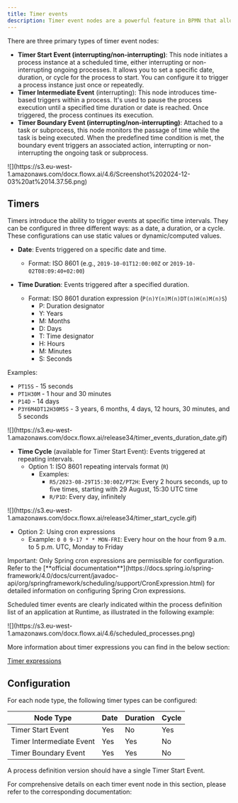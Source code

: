 ```yaml
---
title: Timer events
description: Timer event nodes are a powerful feature in BPMN that allow you to introduce time-based behavior into your processes. These nodes enable you to trigger specific actions or events at predefined time intervals, durations, or cycles. With timer event nodes, you can design processes that respond to time-related conditions, ensuring smoother workflow execution and enhanced automation.
---
```


There are three primary types of timer event nodes:

* **Timer Start Event (interrupting/non-interrupting)**: This node initiates a process instance at a scheduled time, either interrupting or non-interrupting ongoing processes. It allows you to set a specific date, duration, or cycle for the process to start. You can configure it to trigger a process instance just once or repeatedly.
* **Timer Intermediate Event** (interrupting): This node introduces time-based triggers within a process. It's used to pause the process execution until a specified time duration or date is reached. Once triggered, the process continues its execution.
* **Timer Boundary Event (interrupting/non-interrupting)**: Attached to a task or subprocess, this node monitors the passage of time while the task is being executed. When the predefined time condition is met, the boundary event triggers an associated action, interrupting or non-interrupting the ongoing task or subprocess.

<Frame>
![](https://s3.eu-west-1.amazonaws.com/docx.flowx.ai/4.6/Screenshot%202024-12-03%20at%2014.37.56.png)
</Frame>

## Timers

Timers introduce the ability to trigger events at specific time intervals. They can be configured in three different ways: as a date, a duration, or a cycle. These configurations can use static values or dynamic/computed values.

- **Date**: Events triggered on a specific date and time.
  - Format: ISO 8601 (e.g., `2019-10-01T12:00:00Z` or `2019-10-02T08:09:40+02:00`)

- **Time Duration**: Events triggered after a specified duration.
  - Format: ISO 8601 duration expression (`P(n)Y(n)M(n)DT(n)H(n)M(n)S`)
    - P: Duration designator
    - Y: Years
    - M: Months
    - D: Days
    - T: Time designator
    - H: Hours
    - M: Minutes
    - S: Seconds


Examples:
*  `PT15S` - 15 seconds
* `PT1H30M` - 1 hour and 30 minutes
*  `P14D` - 14 days
* `P3Y6M4DT12H30M5S` - 3 years, 6 months, 4 days, 12 hours, 30 minutes, and 5 seconds

<Frame>
![](https://s3.eu-west-1.amazonaws.com/docx.flowx.ai/release34/timer_events_duration_date.gif)
</Frame>

- **Time Cycle** (available for Timer Start Event): Events triggered at repeating intervals.
  - Option 1: ISO 8601 repeating intervals format (`R`)
    - Examples:
      - `R5/2023-08-29T15:30:00Z/PT2H`: Every 2 hours seconds, up to five times, starting with 29 August, 15:30 UTC time
      - `R/P1D`: Every day, infinitely

<Frame>
![](https://s3.eu-west-1.amazonaws.com/docx.flowx.ai/release34/timer_start_cycle.gif)
</Frame>

  - Option 2: Using cron expressions
    - Example: `0 0 9-17 * * MON-FRI`: Every hour on the hour from 9 a.m. to 5 p.m. UTC, Monday to Friday


<Warning>
Important: Only Spring cron expressions are permissible for configuration. Refer to the [**official documentation**](https://docs.spring.io/spring-framework/4.0/docs/current/javadoc-api/org/springframework/scheduling/support/CronExpression.html) for detailed information on configuring Spring Cron expressions.
</Warning>

Scheduled timer events are clearly indicated within the process definition list of an application at Runtime, as illustrated in the following example:

<Frame>
![](https://s3.eu-west-1.amazonaws.com/docx.flowx.ai/4.6/scheduled_processes.png)
</Frame>

<Card title="Scheduled processes" href="../../../projects/runtime/scheduled-processes/" icon = "page"/>



More information about timer expressions you can find in the below section:

[Timer expressions](./timer-expressions)

## Configuration

For each node type, the following timer types can be configured:

| Node Type               | Date | Duration | Cycle |
|-------------------------|------|----------|-------|
| Timer Start Event       | Yes  | No       | Yes   |
| Timer Intermediate Event| Yes  | Yes      | No    |
| Timer Boundary Event    | Yes  | Yes      | No    |



<Warning>
A process definition version should have a single Timer Start Event.
</Warning>

For comprehensive details on each timer event node in this section, please refer to the corresponding documentation:

<CardGroup>

<Card title="Timer Start Event (interrupting)" href="./timer-start-event">
</Card>

<Card title="Timer Intermediate Event" href="./timer-intermediate-event">
</Card>

<Card title="Timer Boundary Events" href="./timer-boundary-event">
</Card>

<Card title="Timer expressions" href="./timer-expressions">
</Card>

</CardGroup>



